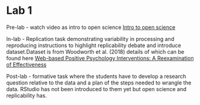 # Lab 1 

Pre-lab - watch video as intro to open science
[Intro to open science](https://www.youtube.com/watch?v=1rFWeTryiW4&feature=youtu.be)

In-lab - Replication task demonstrating variability in processing and reproducing instructions to highlight replicability debate and introduce dataset.Dataset is from Woodworth et al. (2018) details of which can be found here [Web-based Positive Psychology Interventions: A Reexamination of Effectiveness](https://openpsychologydata.metajnl.com/articles/10.5334/jopd.35/)

Post-lab - formative task where the students have to develop a research question relative to the data and a plan of the steps needed to wrangle the data. RStudio has not been introduced to them yet but open science and replicability has.

